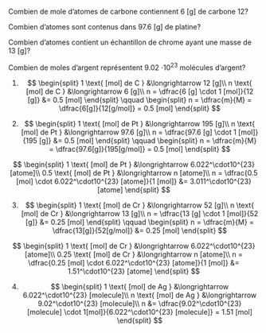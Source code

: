 ::: {.Exercise data-latex=""}

Combien de mole d'atomes de carbone contiennent 6 [g] de carbone 12?

\vspace{\stretch{1}}

Combien d'atomes sont contenus dans 97.6 [g] de platine?

\vspace{\stretch{1}}

Combien d'atomes contient un échantillon de chrome ayant une masse de 13 [g]?

\vspace{\stretch{1}}

Combien de moles d'argent représentent 9.02 $\cdot 10^{23}$ molécules d'argent?

\vspace{\stretch{1}}

:::

::: {.Answer data-latex=""}

1. $$ \begin{split}
			1 \text{ [mol] de C } &\longrightarrow 12 [g]\\
			n \text{ [mol] de C } &\longrightarrow 6 [g]\\
			n = \dfrac{6 [g] \cdot 1 [mol]}{12 [g]} &= 0.5 [mol]
		\end{split}
		\qquad
		\begin{split}
		n = \dfrac{m}{M} = \dfrac{6[g]}{12[g/mol]} = 0.5 [mol]
	\end{split} $$

2. $$ \begin{split}
			1 \text{ [mol] de Pt } &\longrightarrow 195 [g]\\
			n \text{ [mol] de Pt } &\longrightarrow 97.6 [g]\\
			n = \dfrac{97.6 [g] \cdot 1 [mol]}{195 [g]} &= 0.5 [mol]
		\end{split}
		\qquad
		\begin{split}
		n = \dfrac{m}{M} = \dfrac{97.6[g]}{195[g/mol]} = 0.5 [mol]
	\end{split} $$

  $$ \begin{split}
  1 \text{ [mol] de Pt } &\longrightarrow 6.022^\cdot10^{23} [atome]\\
  0.5 \text{ [mol] de Pt } &\longrightarrow n [atome]\\
  n = \dfrac{0.5 [mol] \cdot 6.022^\cdot10^{23} [atome]}{1 [mol]} &= 3.011^\cdot10^{23} [atome]
  \end{split} $$

3. $$ \begin{split}
		1 \text{ [mol] de Cr } &\longrightarrow 52 [g]\\
		n \text{ [mol] de Cr } &\longrightarrow 13 [g]\\
		n = \dfrac{13 [g] \cdot 1 [mol]}{52 [g]} &= 0.25 [mol]
		\end{split}
		\qquad
		\begin{split}
		n = \dfrac{m}{M} = \dfrac{13[g]}{52[g/mol]} &= 0.25 [mol]
	\end{split} $$

  $$ \begin{split}
  1 \text{ [mol] de Cr } &\longrightarrow 6.022^\cdot10^{23} [atome]\\
  0.25 \text{ [mol] de Cr } &\longrightarrow n [atome]\\
  n = \dfrac{0.25 [mol] \cdot 6.022^\cdot10^{23} [atome]}{1 [mol]} &= 1.51^\cdot10^{23} [atome]
  \end{split} $$

4. $$ \begin{split}
		1 \text{ [mol] de Ag } &\longrightarrow 6.022^\cdot10^{23} [molecule]\\
		n \text{ [mol] de Ag } &\longrightarrow 9.02^\cdot10^{23} [molecule]\\
		n &= \dfrac{9.02^\cdot10^{23} [molecule] \cdot 1[mol]}{6.022^\cdot10^{23} [molecule]} = 1.51 [mol]
	\end{split} $$

:::
